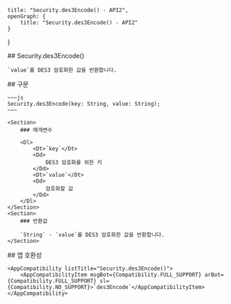 
    title: "Security.des3Encode() - API2",
    openGraph: {
        title: "Security.des3Encode() - API2"
    }
}

<Section>
    ## Security.des3Encode()

    `value`를 DES3 암호화한 값을 반환합니다.
</Section>
<Section>
    ## 구문

    ~~~js
    Security.des3Encode(key: String, value: String);
    ~~~

    <Section>
        ### 매개변수

        <Dl>
            <Dt>`key`</Dt>
            <Dd>
                DES3 암호화를 위한 키
            </Dd>
            <Dt>`value`</Dt>
            <Dd>
                암호화할 값
            </Dd>
        </Dl>
    </Section>
    <Section>
        ### 반환값

        `String` - `value`를 DES3 암호화한 값을 반환합니다.
    </Section>
</Section>
<Section>
    ## 앱 호환성

    <AppCompatibility listTitle="Security.des3Encode()">
        <AppCompatibilityItem msgBot={Compatibility.FULL_SUPPORT} arBot={Compatibility.FULL_SUPPORT} sl={Compatibility.NO_SUPPORT}>`des3Encode`</AppCompatibilityItem>
    </AppCompatibility>
</Section>